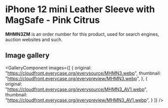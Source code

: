 
# iPhone 12 mini Leather Sleeve with MagSafe - Pink Citrus

<Callout type='info' emoji='👉🏻'>**MHMN3ZM** is an order number for this product, used for search engines, auction websites and such.</Callout>

## Image gallery

<GalleryComponent
    images={[
      {
        original: "https://cloudfront.everycase.org/everysource/MHMN3.webp",
        thumbnail: "https://cloudfront.everycase.org/everypreview/MHMN3.webp",
      },
      {
        original: "https://cloudfront.everycase.org/everysource/MHMN3_AV1.webp",
        thumbnail: "https://cloudfront.everycase.org/everypreview/MHMN3_AV1.webp",
      }
    ]}
  />

